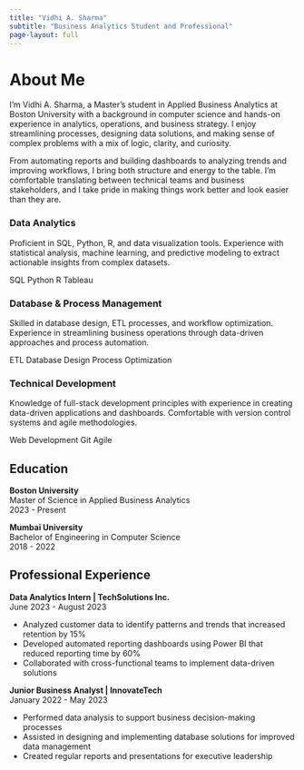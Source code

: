 ```yaml
---
title: "Vidhi A. Sharma"
subtitle: "Business Analytics Student and Professional"
page-layout: full
---
```


# About Me

::: {.content-block}
I'm Vidhi A. Sharma, a Master's student in <span class="highlight">Applied Business Analytics</span> at Boston University with a background in computer science and hands-on experience in analytics, operations, and business strategy. I enjoy streamlining processes, designing data solutions, and making sense of complex problems with a mix of logic, clarity, and curiosity.

From automating reports and building dashboards to analyzing trends and improving workflows, I bring both structure and energy to the table. I'm comfortable translating between technical teams and business stakeholders, and I take pride in making things work better and look easier than they are.
:::

::: {.skills-container}
::: {.skill-card}
### Data Analytics

Proficient in SQL, Python, R, and data visualization tools. Experience with statistical analysis, machine learning, and predictive modeling to extract actionable insights from complex datasets.

<span class="badge">SQL</span>
<span class="badge">Python</span>
<span class="badge">R</span>
<span class="badge">Tableau</span>
:::

::: {.skill-card}
### Database & Process Management

Skilled in database design, ETL processes, and workflow optimization. Experience in streamlining business operations through data-driven approaches and process automation.

<span class="badge badge-secondary">ETL</span>
<span class="badge badge-secondary">Database Design</span>
<span class="badge badge-secondary">Process Optimization</span>
:::

::: {.skill-card}
### Technical Development

Knowledge of full-stack development principles with experience in creating data-driven applications and dashboards. Comfortable with version control systems and agile methodologies.

<span class="badge badge-tertiary">Web Development</span>
<span class="badge badge-tertiary">Git</span>
<span class="badge badge-tertiary">Agile</span>
:::
:::

## Education

::: {.content-block}
**Boston University**  
Master of Science in Applied Business Analytics  
2023 - Present

**Mumbai University**  
Bachelor of Engineering in Computer Science  
2018 - 2022
:::

## Professional Experience

::: {.content-block}
**Data Analytics Intern | TechSolutions Inc.**  
June 2023 - August 2023

- Analyzed customer data to identify patterns and trends that increased retention by 15%
- Developed automated reporting dashboards using Power BI that reduced reporting time by 60%
- Collaborated with cross-functional teams to implement data-driven solutions

**Junior Business Analyst | InnovateTech**  
January 2022 - May 2023

- Performed data analysis to support business decision-making processes
- Assisted in designing and implementing database solutions for improved data management
- Created regular reports and presentations for executive leadership
:::
